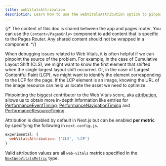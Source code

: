 ```yaml
---
title: webVitalsAttribution
description: Learn how to use the webVitalsAttribution option to pinpoint the source of Web Vitals issues.
---
```


{/* The content of this doc is shared between the app and pages router. You can use the `Content</PagesOnly>` component to add content that is specific to the Pages Router. Any shared content should not be wrapped in a component. */}

When debugging issues related to Web Vitals, it is often helpful if we can pinpoint the source of the problem.
For example, in the case of Cumulative Layout Shift (CLS), we might want to know the first element that shifted when the single largest layout shift occurred.
Or, in the case of Largest Contentful Paint (LCP), we might want to identify the element corresponding to the LCP for the page.
If the LCP element is an image, knowing the URL of the image resource can help us locate the asset we need to optimize.

Pinpointing the biggest contributor to the Web Vitals score, aka [attribution](https://github.com/GoogleChrome/web-vitals/blob/4ca38ae64b8d1e899028c692f94d4c56acfc996c/README.md#attribution),
allows us to obtain more in-depth information like entries for [PerformanceEventTiming](https://developer.mozilla.org/docs/Web/API/PerformanceEventTiming), [PerformanceNavigationTiming](https://developer.mozilla.org/docs/Web/API/PerformanceNavigationTiming) and [PerformanceResourceTiming](https://developer.mozilla.org/docs/Web/API/PerformanceResourceTiming).

Attribution is disabled by default in Next.js but can be enabled **per metric** by specifying the following in `next.config.js`.

```js filename="next.config.js"
experimental: {
  webVitalsAttribution: ['CLS', 'LCP']
}
```

Valid attribution values are all `web-vitals` metrics specified in the [`NextWebVitalsMetric`](https://github.com/vercel/next.js/blob/442378d21dd56d6e769863eb8c2cb521a463a2e0/packages/next/shared/lib/utils.ts#L43) type.
